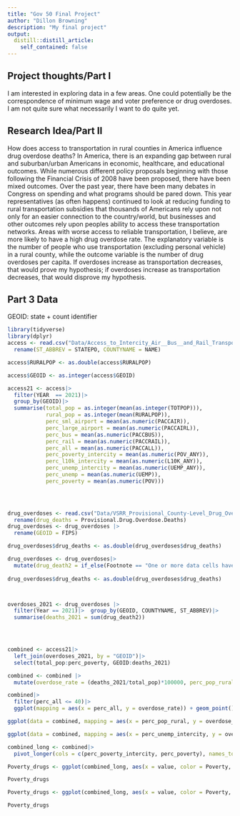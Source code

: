 ```yaml
---
title: "Gov 50 Final Project"
author: "Dillon Browning"
description: "My final project"
output: 
  distill::distill_article:
    self_contained: false
---
```





## Project thoughts/Part I

I am interested in exploring data in a few areas. One could potentially be the correspondence of minimum wage and voter preference or drug overdoses. I am not quite sure what necessarily I want to do quite yet.

## Research Idea/Part II
How does access to transportation in rural counties in America influence drug overdose deaths? In America, there is an expanding gap between rural and suburban/urban Americans in economic, healthcare, and educational outcomes. While numerous different policy proposals beginning with those following the Financial Crisis of 2008 have been proposed, there have been mixed outcomes. Over the past year, there have been many debates in Congress on spending and what programs should be pared down. This year representatives (as often happens) continued to look at reducing funding to rural transportation subsidies that thousands of Americans rely upon not only for an easier connection to the country/world, but businesses and other outcomes rely upon peoples ability to access these transportation networks. Areas with worse access to reliable transportation, I believe, are more likely to have a high drug overdose rate. The explanatory variable is the number of people who use transportation (excluding personal vehicle) in a rural county, while the outcome variable is the number of drug overdoses per capita. If overdoses increase as transportation decreases, that would prove my hypothesis; if overdoses increase as transportation decreases, that would disprove my hypothesis.

## Part 3 Data

GEOID: state + count identifier

```r
library(tidyverse)
library(dplyr)
access <- read.csv("Data/Access_to_Intercity_Air__Bus__and_Rail_Transportation_in_Rural_Areas.csv")|>
  rename(ST_ABBREV = STATEPO, COUNTYNAME = NAME)
```

```r
access$RURALPOP <- as.double(access$RURALPOP)
```

```r
access$GEOID <- as.integer(access$GEOID)

access21 <- access|>
  filter(YEAR  == 2021)|>
  group_by(GEOID)|>
  summarise(total_pop = as.integer(mean(as.integer(TOTPOP))), 
            rural_pop = as.integer(mean(RURALPOP)), 
            perc_sml_airport = mean(as.numeric(PACCAIR)),
            perc_large_airport = mean(as.numeric(PACCAIRL)),
            perc_bus = mean(as.numeric(PACCBUS)), 
            perc_rail = mean(as.numeric(PACCRAIL)), 
            perc_all = mean(as.numeric(PACCALL)),
            perc_poverty_intercity = mean(as.numeric(POV_ANY)),
            perc_l10k_intercity = mean(as.numeric(L10K_ANY)),
            perc_unemp_intercity = mean(as.numeric(UEMP_ANY)),
            perc_unemp = mean(as.numeric(UEMP)),
            perc_poverty = mean(as.numeric(POV)))
            




```
```r
drug_overdoses <- read.csv("Data/VSRR_Provisional_County-Level_Drug_Overdose_Death_Counts.csv") |>
  rename(drug_deaths = Provisional.Drug.Overdose.Deaths)
drug_overdoses <- drug_overdoses |>
  rename(GEOID = FIPS)

drug_overdoses$drug_deaths <- as.double(drug_overdoses$drug_deaths)

drug_overdoses <- drug_overdoses|>
  mutate(drug_death2 = if_else(Footnote == "One or more data cells have counts between 1-9 and have been suppressed in accordance with NCHS confidentiality standards.", 1, drug_deaths))
  
drug_overdoses$drug_deaths <- as.double(drug_overdoses$drug_deaths)



overdoses_2021 <- drug_overdoses |>
  filter(Year == 2021)|>  group_by(GEOID, COUNTYNAME, ST_ABBREV)|>
  summarise(deaths_2021 = sum(drug_death2))


  
```
```r
combined <- access21|>
  left_join(overdoses_2021, by = "GEOID")|>
  select(total_pop:perc_poverty, GEOID:deaths_2021)

combined <- combined |>
  mutate(overdose_rate = (deaths_2021/total_pop)*100000, perc_pop_rural = (rural_pop/total_pop)*100)

combined|>
  filter(perc_all <= 40)|>
  ggplot(mapping = aes(x = perc_all, y = overdose_rate)) + geom_point() + geom_smooth(method = "loess", se = FALSE)

ggplot(data = combined, mapping = aes(x = perc_pop_rural, y = overdose_rate)) + geom_point() + geom_smooth(method = "loess", se = FALSE)

ggplot(data = combined, mapping = aes(x = perc_unemp_intercity, y = overdose_rate))+ geom_point() + geom_smooth(method = "loess", se = FALSE) + scale_x_continuous(limits = c(0, 30))

combined_long <- combined|>
  pivot_longer(cols = c(perc_poverty_intercity, perc_poverty), names_to = "Poverty", values_to = "value")

Poverty_drugs <- ggplot(combined_long, aes(x = value, color = Poverty, y = overdose_rate))+ geom_point(alpha = 0.25) + geom_smooth(method = "loess", se = FALSE)  + scale_x_continuous(limits = c(0, 50)) + labs(title = "Drug Overdose Rate in Relation to Access to Intercity Transit in Rural Areas", x = "Percent of Rural Residents in Poverty in a County", y = "Drug Overdose Rate (per 100000 People)") + scale_color_discrete(labels = c("Percent of Rural Area in Poverty", "Percent of Rural Area in Poverty with Intercity Transit"))

Poverty_drugs

```
```r
Poverty_drugs <- ggplot(combined_long, aes(x = value, color = Poverty, y = overdose_rate))+ geom_point(alpha = 0.25) + geom_smooth(method = "loess", se = FALSE)  + scale_x_continuous(limits = c(0, 50)) + labs(title = "Drug Overdose Rate in Relation to Access to Intercity Transit in Rural Areas", x = "Percent of Rural Residents in Poverty in a County", y = "Drug Overdose Rate (per 100000 People)") + scale_color_discrete(labels = c("Percent of Rural Area in Poverty", "Percent of Rural Area in Poverty with Intercity Transit"))

Poverty_drugs
```

